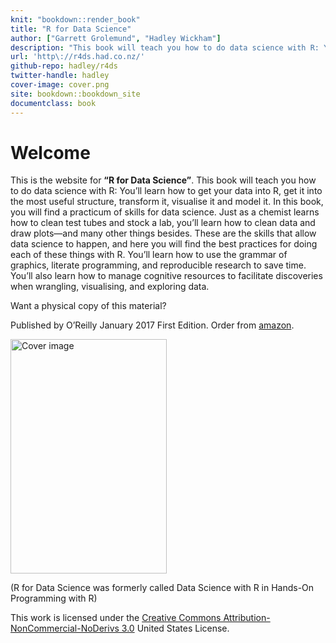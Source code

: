 ```yaml
---
knit: "bookdown::render_book"
title: "R for Data Science"
author: ["Garrett Grolemund", "Hadley Wickham"]
description: "This book will teach you how to do data science with R: You'll learn how to get your data into R, get it into the most useful structure, transform it, visualise it and model it. In this book, you will find a practicum of skills for data science. Just as a chemist learns how to clean test tubes and stock a lab, you'll learn how to clean data and draw plots---and many other things besides. These are the skills that allow data science to happen, and here you will find the best practices for doing each of these things with R. You'll learn how to use the grammar of graphics, literate programming, and reproducible research to save time. You'll also learn how to manage cognitive resources to facilitate discoveries when wrangling, visualising, and exploring data."
url: 'http\://r4ds.had.co.nz/'
github-repo: hadley/r4ds
twitter-handle: hadley
cover-image: cover.png
site: bookdown::bookdown_site
documentclass: book
---
```


# Welcome {-}

This is the website for __"R for Data Science"__. This book will teach you how to do data science with R: You'll learn how to get your data into R, get it into the most useful structure, transform it, visualise it and model it. In this book, you will find a practicum of skills for data science. Just as a chemist learns how to clean test tubes and stock a lab, you'll learn how to clean data and draw plots---and many other things besides. These are the skills that allow data science to happen, and here you will find the best practices for doing each of these things with R. You'll learn how to use the grammar of graphics, literate programming, and reproducible research to save time. You'll also learn how to manage cognitive resources to facilitate discoveries when wrangling, visualising, and exploring data. 

Want a physical copy of this material?

Published by O'Reilly January 2017 First Edition. Order from [amazon](http://amzn.to/2aHLAQ1).

<img src="cover.png" width="250" height="375" alt="Cover image" />

(R for Data Science was formerly called Data Science with R in Hands-On Programming with R)

This work is licensed under the [Creative Commons Attribution-NonCommercial-NoDerivs 3.0](http://creativecommons.org/licenses/by-nc-nd/3.0/us/) United States License. 
